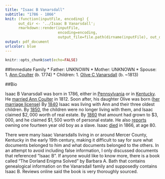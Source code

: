 ```yaml
---
title: "Isaac B Vanarsdall"
subtitle: "1786 - 1866"
knit: (function(inputFile, encoding) { 
      out_dir <- '../Isaac B Vanarsdall';
      rmarkdown::render(inputFile,
                        encoding=encoding, 
                        output_file=file.path(dirname(inputFile), out_dir, 'Biography.PDF')) })
output: pdf_document
urlcolor: blue
---
```


```r
knitr::opts_chunk$set(echo=FALSE)
```

##Immediate Family
* Father: UNKNOWN
* Mother: UNKNOWN
* Spouse: 
    1. [Ann Coulter](../Ann Coulter/Biography.PDF) (b. 1774)
* Children:
    1. [Olive C Vanarsdall](../Olive C Vanarsdall/Biography.PDF) (b. ~1813)

##Bio

Isaac B Vanarsdall was born in 1786, either in [Pennsylvania](Censuses/1850 Census.jpg) or in [Kentucky](Censuses/1860 Census.jpg). He [married Ann Coulter](Marriage Liscense.jpg) in 1812. Soon after, his daughter Olive was born ([her marriage license](../John McBride/Marriage Liscence.jpg)) By [1840](Censuses/Possible 1840 Census.jpg) Isaac was living with Ann and their three oldest children. By [1850](Censuses/1850 Census.jpg), the children were no longer living with them, and Isaac claimed $\$2,000$ worth of real estate. By [1860](Censuses/1860.jpg) that amount had grown to $\$3,000$, and he claimed $\$1,500$ worth of personal estate. He also [reports](Censuses/1860 Slave Schedule.jpg) owning one fourteen year old boy as a slave. Isaac [died](Executor of Will.jpg) in 1866, at age 80.

There were many Isaac Vanarsdalls living in or around Mercer County, Kentucky in the early 19th century, making it difficult to say for sure what documents belonged to him and what documents belonged to the others. In an attempt to avoid including false information, I only discussed documents that referenced "Isaac B". If anyone would like to know more, there is a book called "The Dorland Enigma Solved" by Barbara A. Bath that contains genealogical information on the Vanarsdall family and supposedly contains Isaac B. Reviews online said the book is very thoroughly sourced.